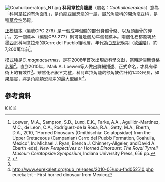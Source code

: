 {{Automatic Taxobox
| taxon = Coahuilaceratops
| fossil_range = 晚[[白堊紀|白堊紀]],{{fossilrange|72.5|71.4}}
| image = Coahuilaceratops known.png
| image_caption = 科阿韋拉角龍的[[頭顱骨|頭顱骨]]描繪
| authority = Loewen ''et al.'', 2010
| type_species = '''大角科阿韋拉角龍<br>''Coahuilaceratops magnacuernus'''''
| type_species_authority = Loewen ''et al.'', 2010 
}}

[[Image:Coahuilaceratops_NT.jpg|thumb]] 
'''科阿韋拉角龍屬'''（屬名：''Coahuilaceratops''）意為「[[科阿韋拉州|科阿韋拉]]的有角面孔」，是[[角龍亞目|角龍亞目]][[恐龍|恐龍]]的一屬，屬於[[角龍科|角龍科]]的[[開角龍亞科|開角龍亞科]]，是種[[草食性|草食性]]恐龍。

[[正模標本|正模標本]]（編號CPC 276）是一個成年個體的部分身體骨骼、以及頭顱骨的碎片。另一個標本（編號CPS 277）則可能是個幼年個體標本。兩個化石都發現於[[墨西哥|墨西哥]]科阿韋拉州的Cerro del Pueblo組地層，年代為[[白堊紀|白堊紀]]晚期（[[坎潘階|坎潘階]]），約7,200萬年前<ref name=Coahuilaceratops>Loewen, M.A., Sampson, S.D., Lund, E.K., Farke, A.A., Aguillón-Martínez, M.C., de Leon, C.A., Rodríguez-de la Rosa, R.A., Getty, M.A., Eberth, D.A., 2010, "Horned Dinosaurs (Ornithischia: Ceratopsidae) from the Upper Cretaceous (Campanian) Cerro del Pueblo Formation, Coahuila, Mexico", In: Michael J. Ryan, Brenda J. Chinnery-Allgeier, and David A. Eberth (eds), ''New Perspectives on Horned Dinosaurs: The Royal Tyrrell Museum Ceratopsian Symposium'', Indiana University Press, 656 pp.</ref>。

[[模式種|模式種]]是''C. magnacuernus''，是在2008年首次出現於科學文獻，當時是個[[無資格名稱|無資格名稱]]<ref name="Vanguardia">{{cite web|url=http://www.vanguardia.com.mx/diario/noticia/masnoticiascoahuila/coahuila/hallan_en_coahuila_nuevo_dinosaurio/259881|title=Hallan en Coahuila nuevo dinosaurio|last=Gozález|first=Edgar|date=2008-11-20|work=Vanguardia|language=es|accessdate=2009-10-11|archive-date=2013-01-12|archive-url=https://archive.today/20130112002251/http://www.vanguardia.com.mx/diario/noticia/masnoticiascoahuila/coahuila/hallan_en_coahuila_nuevo_dinosaurio/259881|dead-url=no}}</ref>。直到2010年，Mark A. Loewen等人做出詳細描述、正式命名，才具有學術上的有效性<ref name=Coahuilaceratops/>。雖然化石很不完整，科阿韋拉角龍的額角被估計約1.2公尺長，如果屬實，將是角龍類恐龍中的最大型額角<ref name=Eurekalert>http://www.eurekalert.org/pub_releases/2010-05/uou-fhd052510.php {{Wayback|url=http://www.eurekalert.org/pub_releases/2010-05/uou-fhd052510.php |date=20120517191732 }} eurekalert - First horned dinosaur from Mexico</ref>。

==參考資料==
{{reflist}}
{{頭飾龍類|T.}}
{{Taxonbar|from=Q133122}}

[[Category:開角龍亞科|K]]
[[Category:上白堊紀恐龍|K]]
[[Category:北美洲恐龍|K]]